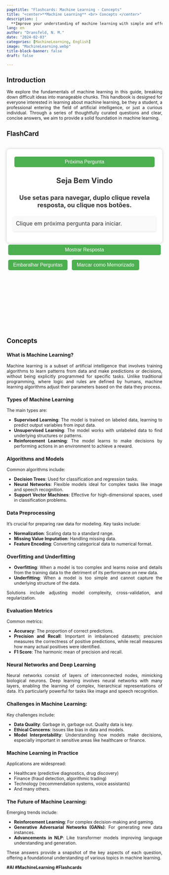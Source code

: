 ```yaml
---
pagetitle: "Flashcards: Machine Learning - Concepts"
title: "<center>**Machine Learning** <br> Concepts </center>"
description: |
  **Improve your understanding of machine learning with simple and effective flashcards. Test and solidify key concepts through clear, focused questions. A straightforward tool for learning and revisiting essential machine learning principles.**
lang: en
author: "Dransfeld, N. M."
date: "2024-02-03"
categories: [MachineLearning, English]
image: "MachineLearning.webp"
title-block-banner: false
draft: false

---
```


::: {style="text-align: justify"}
## Introduction

We explore the fundamentals of machine learning in this guide, breaking down difficult ideas into manageable chunks. This handbook is designed for everyone interested in learning about machine learning, be they a student, a professional entering the field of artificial intelligence, or just a curious individual. Through a series of thoughtfully curated questions and clear, concise answers, we aim to provide a solid foundation in machine learning.
:::


::: panel-tabset

## FlashCard

::: {style="height:600px;"}
```{=html}
<!DOCTYPE html>
<html lang="pt-br">
<head>
  <meta charset="UTF-8">
  <meta name="viewport" content="width=device-width, initial-scale=1.0">
  <title>Flash Cards nion</title>
  <style>
    
    /* Estilos Padrões (Desktop) */

    .nm-spacer {
      height: 20px; /* Ajuste a altura para aumentar ou diminuir o espaço */
    }

    .nm-container {
      margin-top: 0 auto; /* Margem superior de 500px */
      width: 760px; /* Largura fixa do container */
      margin-left: auto; /* Margem esquerda automática para centralizar */
      margin-right: auto; /* Margem direita automática para centralizar */
      padding: 20px; /* Padding interno */
      background-color: #fff; /* Cor de fundo */
      box-shadow: 0 0 10px rgba(0,0,0,0.2); /* Sombra do box */
    }

    .nm-buttons-container {
      display: flex;
      flex-direction: column;
    }

    .nm-button {
      padding: 8px 16px; /* Diminuído de 10px 20px para 8px 16px */
      font-size: 10px; /* Diminuído de 16px para 14px */
      background-color: #4CAF50;
      color: #fff;
      border: none;
      border-radius: 5px;
      font-size: 16px;
      cursor: pointer;
      transition: background-color 0.3s ease;
      flex: 1 1 auto; /* Permite que o botão cresça e ocupe espaço igual */
      margin: 5px; /* Espaçamento entre os botões */
    }

    .nm-big-button {
      font-size: 20px; /* Tamanho maior para botões grandes */
    }

    .nm-small-button {
      font-size: 16px; /* Tamanho menor para botões pequenos */
    }

    .nm-card {
      padding: 20px;
      border-radius: 10px;
      box-shadow: 0 0 10px rgba(0,0,0,0.2);
      background-color: #fff;
      text-align: center;
    }

    .nm-question-style {
      font-size: 24px;
      font-weight: bold;
      color: #333;
    }

    .nm-answer-style {
      font-size: 18px; /* Tamanho confortável para leitura */
      color: #333; /* Cor mais escura para melhor contraste */
      line-height: 1.6; /* Espaçamento entre as linhas para melhorar a leitura */
      text-align: justify; /* Alinha o texto justificado para um fluxo uniforme */
      padding: 10px; /* Espaço ao redor do texto */
      border-radius: 5px; /* Bordas suavemente arredondadas para o bloco de texto */
      background-color: #f9f9f9; /* Cor de fundo sutil para destacar a área de resposta */
      box-shadow: 0px 2px 4px rgba(0,0,0,0.1); /* Sombra sutil para profundidade */
      margin-top: 20px; /* Mantém uma distância entre a pergunta e a resposta */
    }

    h1 {
      margin-top: 0;
    }

    .nm-button:hover {
      background-color: #3e8e41;
    }

    /* Espaçamento entre botões */
    .nm-button:not(:last-child) {
      margin-bottom: 10px; /* Ajusta o espaçamento entre os botões */
    }

    /* Estilos para dispositivos móveis (telas menores que 768px) */
    @media screen and (max-width: 768px) {
      .nm-container {
        max-width: 96%; /* Faz o container ocupar 100% da largura */
        padding: 10px; /* Ajusta o padding para dispositivos móveis */
      }

      .nm-card {
        padding: 20px;
      }

      .nm-question-style {
        font-size: 20px;
      }

      .nm-answer-style {
        font-size: 18px;
      }

      .nm-button {
        padding: 16px 18px;
        font-size: 18px;
      }
    }
  </style>
</head>
<body>
  <div class="nm-spacer"></div>
  

    <div class="nm-card" id="card">
      <div class="nm-buttons-container">
        <button class="nm-button" onclick="nextCard()">Próxima Pergunta</button>
      </div>
      <p id="question" class="nm-question-style">Seja Bem Vindo <br> <br> <small>Use setas para navegar, duplo clique revela resposta, ou clique nos botões.</small></p>
      <p id="answer" class="nm-answer-style">Clique em próxima pergunta para iniciar.</p>
      <p id="counter" class="nm-counter-style"></p>
    </div>
    <div class="nm-buttons-container">
      <button class="nm-button" id="answerButton" onclick="showAnswer()">Mostrar Resposta</button>
      <div class="nm-button-row">
        <button class="nm-button" onclick="shuffleCards()">Embaralhar Perguntas</button>
        <button class="nm-button custom-button" onclick="markAsMemorized()">Marcar como Memorizado</button>
      </div>
    </div>
  
  <div class="nm-spacer"></div>


  <script>
   var cards = [{question:"What is Machine Learning?",answer:"Machine learning is a field of artificial intelligence that focuses on using statistical techniques to enable computers to learn from and make predictions or decisions based on data. It differs from traditional programming in that it doesn't rely on explicit instructions but instead on patterns and inference from data."},
     {question:"What are the main types of Machine Learning?",answer:"The main types are supervised learning (training on labeled data), unsupervised learning (training on unlabeled data to find patterns), and reinforcement learning (learning to make decisions by receiving rewards or penalties)."},
     {question:"What are some common machine learning algorithms?",answer:"Common algorithms include linear regression for regression tasks, logistic regression and support vector machines for classification tasks, k-means for clustering, and decision trees and random forests for both regression and classification."},
     {question:"Why is data preprocessing important in machine learning?",answer:"Data preprocessing is crucial as it improves the quality of data and makes it suitable for building models. It involves cleaning data, handling missing values, normalizing or scaling features, and encoding categorical variables."},
     {question:"What are overfitting and underfitting in machine learning?",answer:"Overfitting occurs when a model learns the training data too well, including noise and outliers, leading to poor performance on new data. Underfitting happens when a model is too simple, failing to capture the underlying trend of the data."},
     {question:"What are some common metrics for evaluating machine learning models?",answer:"Common metrics include accuracy, precision, recall, and F1 score for classification problems; and mean absolute error, mean squared error, and R-squared for regression problems."},
     {question:"How do neural networks work in machine learning?",answer:"Neural networks consist of layers of interconnected nodes (neurons) that process input data, apply weights and biases, and use activation functions to transmit signals between layers, ultimately performing complex functions like classification or regression."},
     {question:"What are some challenges in machine learning projects?",answer:"Challenges include dealing with unbalanced and insufficient training data, ensuring data privacy and ethical use, managing computational resources, and interpreting complex models."},
     {question:"How is machine learning applied in various industries?",answer:"In healthcare, it's used for disease prediction and drug discovery; in finance for fraud detection and algorithmic trading; in retail for recommendation systems; and in autonomous vehicles for navigation and control."},
     {question:"What are emerging trends in machine learning?",answer:"Trends include the growing use of deep learning, advancements in natural language processing (like transformer models), increased focus on ethical AI, and development of more efficient, less resource-intensive models."},
     {question:"What is the difference between supervised and unsupervised learning?",answer:"Supervised learning involves training a model on a labeled dataset, where the desired output is known. Unsupervised learning, on the other hand, deals with unlabeled data, and the model tries to find patterns and relationships within the data."},
     {question:"What is the concept of 'overfitting,' and how can it be avoided?",answer:"Overfitting occurs when a model is too complex and captures noise in the data rather than the underlying pattern. It can be avoided by using techniques like cross-validation, pruning, or regularization."},
     {question:"Explain the concept of 'bias-variance tradeoff.'",answer:"The bias-variance tradeoff is the balance between a model's ability to generalize to new data (bias) and its sensitivity to fluctuations in the training dataset (variance). A good model aims to minimize both bias and variance."},
     {question:"Describe the role of a loss function in machine learning.",answer:"A loss function measures the difference between the model's prediction and the actual data. It guides the training process by updating the model's parameters to minimize this loss."},
     {question:"What is the importance of feature scaling in machine learning?",answer:"Feature scaling normalizes the range of independent variables or features of data. It is important because it ensures that no single feature dominates the model training due to its scale."},
     {question:"What is reinforcement learning, and where is it commonly used?",answer:"Reinforcement learning is a type of machine learning where an agent learns to make decisions by performing actions and receiving feedback from its environment. It's commonly used in areas like robotics, gaming, and navigation."},
     {question:"Explain the concept of 'gradient descent' in machine learning.",answer:"Gradient descent is an optimization algorithm used to minimize a function by iteratively moving in the direction of steepest descent as defined by the negative of the gradient. In machine learning, it's used for training models by minimizing the loss function."}]; 
    
    
    var currentCard = 0;

    document.getElementById("answer").style.display = "none";
    updateCounter();

    function shuffle(array) {
      for (let i = array.length - 1; i > 0; i--) {
        const j = Math.floor(Math.random() * (i + 1));
        [array[i], array[j]] = [array[j], array[i]];
      }
      return array;
    }

    function nextCard() {
      document.getElementById("answer").style.display = "none"; // Esconde a resposta ao avançar para o próximo card
      document.getElementById("answerButton").textContent = "Mostrar Resposta";
      currentCard++;
      if (currentCard >= cards.length) {
        shuffle(cards);
        currentCard = 0;
      }
      updateCard();
    }

    function showAnswer() {
      var answer = document.getElementById("answer");
      var answerButton = document.getElementById("answerButton");
      if (answer.style.display === "none") {
        answer.style.display = "block";
        answerButton.textContent = "Esconder Resposta";
      } else {
        answer.style.display = "none";
        answerButton.textContent = "Mostrar Resposta";
      }
    }

    function shuffleCards() {
      shuffle(cards);
      currentCard = 0;
      updateCard(); // após embaralhar, mostrar o primeiro card
    }

    function markAsMemorized() {
      if (cards.length > 0) {
        cards.splice(currentCard, 1); // Remove o card atual
        if (currentCard >= cards.length) {
          currentCard = 0; // Reinicia o índice se necessário
        }
        if (cards.length === 0) {
          document.getElementById("question").innerHTML = "Todas as perguntas foram memorizadas! para reiniciar, atualize a página.";
          document.getElementById("answer").innerHTML = "";
          document.getElementById("answerButton").style.display = "none";
          document.getElementById("counter").style.display = "none";
        } else {
          updateCard();
        }
      }
    }

    function toggleFullScreen() {
      if (!document.fullscreenElement) {
        document.documentElement.requestFullscreen();
      } else {
        if (document.exitFullscreen) {
          document.exitFullscreen();
        }
      }
    }

    function updateCard() {
      document.getElementById("question").innerHTML = cards[currentCard].question;
      document.getElementById("answer").innerHTML = cards[currentCard].answer;
      updateCounter();
      if (cards[currentCard].answer.length > 20) {
        document.getElementById("answer").style.textAlign = "justify";
      } else {
        document.getElementById("answer").style.textAlign = "center";
      }
      if (currentCard === cards.length - 1) {
        document.getElementById("question").innerHTML += " (Última pergunta!)";
      }
    }

    function updateCounter() {
      document.getElementById("counter").innerHTML = (cards.length > 0) ? `Pergunta ${currentCard + 1} de ${cards.length}` : '';
    }

    var xDown = null;                                                        
    var yDown = null;

    function handleTouchStart(evt) {
      const firstTouch = evt.touches[0];                                      
      xDown = firstTouch.clientX;                                      
      yDown = firstTouch.clientY;                                      
    };                                                

    function handleTouchMove(evt) {
      if (!xDown || !yDown) {
        return;
      }

      var xUp = evt.touches[0].clientX;                                    
      var yUp = evt.touches[0].clientY;

      var xDiff = xDown - xUp;
      var yDiff = yDown - yUp;

      if (Math.abs(xDiff) > Math.abs(yDiff)) {/*most significant*/
        if (xDiff > 0) {
          nextCard();
        } else {
          previousCard();
        }                       
      } 
      xDown = null;
      yDown = null;                                             
    };

    function handleKeyDown(evt) {
      if (evt.key === "ArrowLeft") {
        previousCard();
      } else if (evt.key === "ArrowRight") {
        nextCard();
      } else if (evt.key === "Enter") {
        showAnswer();
      }
    }

    function handleDoubleClick() {
      showAnswer();
    }

    var cardElement = document.getElementById('card');
    cardElement.addEventListener('touchstart', handleTouchStart, false);        
    cardElement.addEventListener('touchmove', handleTouchMove, false);
    cardElement.addEventListener('dblclick', handleDoubleClick, false);

    document.addEventListener('keydown', handleKeyDown);
  </script>
</body>
</html>

```
:::

## Concepts

::: {style="text-align: justify"}
### **What is Machine Learning?**

Machine learning is a subset of artificial intelligence that involves training algorithms to learn patterns from data and make predictions or decisions, without being explicitly programmed for specific tasks. Unlike traditional programming, where logic and rules are defined by humans, machine learning algorithms adjust their parameters based on the data they process.

### **Types of Machine Learning**

The main types are:

-   **Supervised Learning**: The model is trained on labeled data, learning to predict output variables from input data.
-   **Unsupervised Learning**: The model works with unlabeled data to find underlying structures or patterns.
-   **Reinforcement Learning**: The model learns to make decisions by performing actions in an environment to achieve a reward.

### **Algorithms and Models**

Common algorithms include:

-   **Decision Trees**: Used for classification and regression tasks.
-   **Neural Networks**: Flexible models ideal for complex tasks like image and speech recognition.
-   **Support Vector Machines**: Effective for high-dimensional spaces, used in classification problems.

### **Data Preprocessing**

It's crucial for preparing raw data for modeling. Key tasks include:

-   **Normalization**: Scaling data to a standard range.
-   **Missing Value Imputation**: Handling missing data.
-   **Feature Encoding**: Converting categorical data to numerical format.

### **Overfitting and Underfitting**

-   **Overfitting**: When a model is too complex and learns noise and details from the training data to the detriment of its performance on new data.
-   **Underfitting**: When a model is too simple and cannot capture the underlying structure of the data.

Solutions include adjusting model complexity, cross-validation, and regularization.

### **Evaluation Metrics**

Common metrics:

-   **Accuracy**: The proportion of correct predictions.
-   **Precision and Recall**: Important in imbalanced datasets; precision measures the correctness of positive predictions, while recall measures how many actual positives were identified.
-   **F1 Score**: The harmonic mean of precision and recall.

### **Neural Networks and Deep Learning**

Neural networks consist of layers of interconnected nodes, mimicking biological neurons. Deep learning involves neural networks with many layers, enabling the learning of complex, hierarchical representations of data. It's particularly powerful for tasks like image and speech recognition.

### **Challenges in Machine Learning:**

Key challenges include:

-   **Data Quality**: Garbage in, garbage out. Quality data is key.
-   **Ethical Concerns**: Issues like bias in data and models.
-   **Model Interpretability**: Understanding how models make decisions, especially important in sensitive areas like healthcare or finance.

### **Machine Learning in Practice**

Applications are widespread:

-   Healthcare (predictive diagnostics, drug discovery)
-   Finance (fraud detection, algorithmic trading)
-   Technology (recommendation systems, voice assistants)
-   And many others.

### **The Future of Machine Learning:**

Emerging trends include:

-   **Reinforcement Learning**: For complex decision-making and gaming.
-   **Generative Adversarial Networks (GANs)**: For generating new data instances.
-   **Advancements in NLP**: Like transformer models improving language understanding and generation.

These answers provide a snapshot of the key aspects of each question, offering a foundational understanding of various topics in machine learning.
:::


:::

**#AI #MachineLearning #Flashcards**
